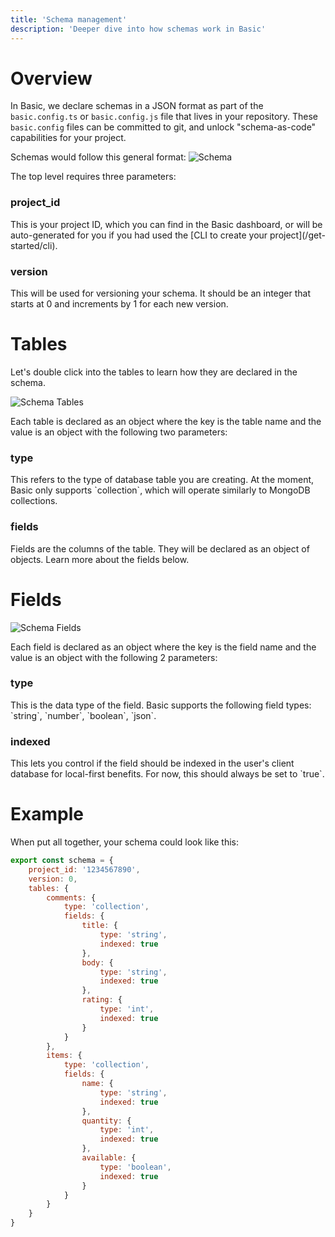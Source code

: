 ```yaml
---
title: 'Schema management'
description: 'Deeper dive into how schemas work in Basic'
---
```

# Overview
In Basic, we declare schemas in a JSON format as part of the `basic.config.ts` or `basic.config.js` file that lives in your repository. 
These `basic.config` files can be committed to git, and unlock "schema-as-code" capabilities for your project.

Schemas would follow this general format:
<img src="/images/schema.svg" alt="Schema" />

The top level requires three parameters:

### project_id
<ParamField query="project_id" type="string" required>
    This is your project ID, which you can find in the Basic dashboard, or will be auto-generated for you if you had used the [CLI to create your project](/get-started/cli).
</ParamField>

### version
<ParamField query="version" type="number" required>
    This will be used for versioning your schema. It should be an integer that starts at 0 and increments by 1 for each new version. 
</ParamField>

# Tables

Let's double click into the tables to learn how they are declared in the schema.

<img src="/images/SchemaTables.svg" alt="Schema Tables" />

Each table is declared as an object where the key is the table name and the value is an object with the following two parameters:

### type
<ParamField query="type" type="string" required>
    This refers to the type of database table you are creating. At the moment, Basic only supports `collection`, which will operate similarly to MongoDB collections.
</ParamField>

### fields
<ParamField query="fields" type="json" required>
    Fields are the columns of the table. They will be declared as an object of objects. Learn more about the fields below.
</ParamField>

# Fields

<img src="/images/SchemaFields.svg" alt="Schema Fields" />

Each field is declared as an object where the key is the field name and the value is an object with the following 2 parameters:

### type
<ParamField query="type" type="string" required>
    This is the data type of the field. Basic supports the following field types: `string`, `number`, `boolean`, `json`.
</ParamField>

### indexed
<ParamField query="indexed" type="boolean" required>
    This lets you control if the field should be indexed in the user's client database for local-first benefits. For now, this should always be set to `true`.
</ParamField>

# Example

When put all together, your schema could look like this:


```javascript basic.config.ts
export const schema = {
    project_id: '1234567890',
    version: 0,
    tables: {
        comments: {
            type: 'collection',
            fields: {
                title: { 
                    type: 'string',
                    indexed: true
                },
                body: { 
                    type: 'string',
                    indexed: true
                },
                rating: { 
                    type: 'int',
                    indexed: true
                }
            }
        },
        items: {
            type: 'collection',
            fields: {
                name: { 
                    type: 'string',
                    indexed: true
                },
                quantity: { 
                    type: 'int',
                    indexed: true
                },
                available: {
                    type: 'boolean',
                    indexed: true
                }
            }
        }
    }
}
```